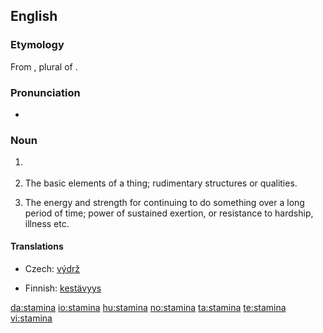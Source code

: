 ==English==
===Etymology===
From {{etyl|la}} {{term|stamina|stāmina|lang=la}}, plural of {{term|stamen|stāmen}}.

===Pronunciation===
*{{a|UK}} {{IPA|/ˈstamɪnə/}}

===Noun===
{{en-noun|-}}

# {{botany}} {{plural of|[[stamen]]}}
# {{context|obsolete|as plural}} The basic elements of a thing; rudimentary structures or qualities.
# {{context|now considered singular}} The energy and strength for continuing to do something over a long period of time; power of sustained exertion, or resistance to hardship, illness etc.

====Translations====
{{trans-top|power of sustained exertion}}
*Czech: [[výdrž]] {{f}}
{{trans-mid}}
*Finnish: [[kestävyys]]
{{trans-bottom}}

[[da:stamina]]
[[io:stamina]]
[[hu:stamina]]
[[no:stamina]]
[[ta:stamina]]
[[te:stamina]]
[[vi:stamina]]